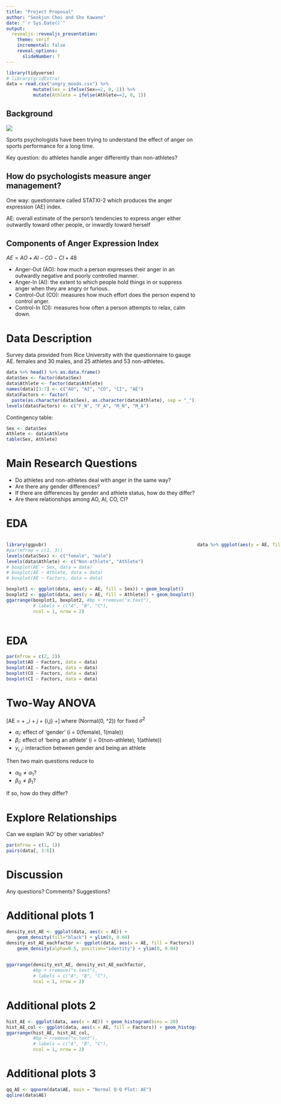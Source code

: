 ```yaml
---
title: "Project Proposal"
author: "Seokjun Choi and Sho Kawano"
date: "`r Sys.Date()`"
output:
  revealjs::revealjs_presentation: 
    theme: serif
    incremental: false
    reveal_options:
      slideNumber: T
---
```


```r
library(tidyverse)
# library(gridExtra)
data = read.csv("angry_moods.csv") %>% 
          mutate(Sex = ifelse(Sex==2, 0, 1)) %>% 
          mutate(Athlete = ifelse(Athlete==2, 0, 1))
```


## Background  


![](zidane.jpg)

Sports psychologists have been trying to understand the effect of anger on sports performance for a long time.  

Key question: \newline
do athletes handle anger differently than non-athletes?


## How do psychologists measure anger management?

One way: \newline
questionnaire called STATXI-2 which produces the anger expression (AE) index.

AE:\newline
overall estimate of the person’s tendencies to express anger either outwardly toward other people, or inwardly toward herself


## Components of Anger Expression Index

$AE = AO + AI - CO - CI +48$

+ Anger-Out (AO):  how much a person expresses their anger in an outwardly negative and poorly controlled manner.
+ Anger-In (AI): the extent to which people hold things in or suppress anger when they are angry or furious.
+ Control-Out (CO): measures how much effort does the person expend to control anger.
+ Control-In (CI): measures how often a person attempts to relax, calm down.

# Data Description

Survey data provided from Rice University with the questionnaire to gauge AE. \newline
48 females and 30 males, and 25 athletes and 53 non-athletes.


```r
data %>% head() %>% as.data.frame()
data$Sex <- factor(data$Sex)
data$Athlete <- factor(data$Athlete)
names(data)[3:7] <- c("AO", "AI", "CO", "CI", "AE")
data$Factors <- factor(
  paste(as.character(data$Sex), as.character(data$Athlete), sep = "_"))
levels(data$Factors) <- c("F_N", "F_A", "M_N", "M_A")
```

Contingency table:

```r
Sex <- data$Sex
Athlete <- data$Athlete
table(Sex, Athlete)
```

# Main Research Questions 

+ Do athletes and non-athletes deal with anger in the same way?
+ Are there any gender differences?
+ If there are differences by gender and athlete status, how do they differ? 
+ Are there relationships among AO, AI, CO, CI?

# EDA 
<style>
.container{
    display: flex;
}
.col{
    flex: 1;
}
</style>

<div class="container">
<div class="col">



```r
library(ggpubr)
#par(mfrow = c(1, 3))
levels(data$Sex) <- c("female", "male")
levels(data$Athlete) <- c("Non-athlete", "Athlete")
# boxplot(AE ~ Sex, data = data)
# boxplot(AE ~ Athlete, data = data)
# boxplot(AE ~ Factors, data = data)

boxplot1 <- ggplot(data, aes(y = AE, fill = Sex)) + geom_boxplot() 
boxplot2 <- ggplot(data, aes(y = AE, fill = Athlete)) + geom_boxplot() 
ggarrange(boxplot1, boxplot2, #bp + rremove("x.text"), 
          # labels = c("A", "B", "C"),
          ncol = 1, nrow = 2)
```
</div>
<div class="col">

```r

data %>% ggplot(aes(y = AE, fill = Factors)) + geom_boxplot()
```

</div>
</div>

# EDA
```r
par(mfrow = c(2, 2))
boxplot(AO ~ Factors, data = data)
boxplot(AI ~ Factors, data = data)
boxplot(CO ~ Factors, data = data)
boxplot(CI ~ Factors, data = data)
```


# Two-Way ANOVA 

\[AE = \mu + \alpha_i + \beta_j + \gamma_{i,j} +\epsilon \]
where \(\epsilon \sim Normal(0, \sigma^2)\) for fixed $\sigma^2$

- $\alpha_i$: effect of 'gender' (i = 0(female), 1(male))
- $\beta_i$: effect of 'being an athlete' (i = 0(non-athlete), 1(athlete))
- $\gamma_{i,j}$: interaction between gender and being an athlete

Then two main questions reduce to

- $\alpha_0 \neq \alpha_1$?
- $\beta_0 \neq \beta_1$?

If so, how do they differ?

# Explore Relationships
Can we explain 'AO' by other variables?

```r
par(mfrow = c(1, 1))
pairs(data[, 3:6])
```

# Discussion 

Any questions? Comments? Suggestions? 


# Additional plots 1

```r
density_est_AE <- ggplot(data, aes(x = AE)) + 
    geom_density(fill="black") + ylim(0, 0.04)
density_est_AE_eachfactor <- ggplot(data, aes(x = AE, fill = Factors)) + 
    geom_density(alpha=0.5, position="identity") + ylim(0, 0.04)

  
ggarrange(density_est_AE, density_est_AE_eachfactor,
          #bp + rremove("x.text"),
          # labels = c("A", "B", "C"),
          ncol = 1, nrow = 2)
```

# Additional plots 2

```r
hist_AE <- ggplot(data, aes(x = AE)) + geom_histogram(bins = 20)
hist_AE_col <- ggplot(data, aes(x = AE, fill = Factors)) + geom_histogram(bins = 20)
ggarrange(hist_AE, hist_AE_col,
          #bp + rremove("x.text"),
          # labels = c("A", "B", "C"),
          ncol = 1, nrow = 2)
```

# Additional plots 3

```r
qq_AE <- qqnorm(data$AE, main = "Normal Q-Q Plot: AE")
qqline(data$AE)
```